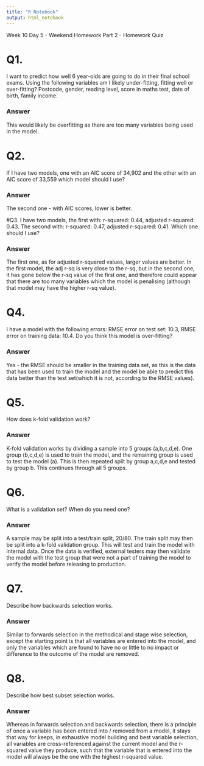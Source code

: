 ```yaml
---
title: "R Notebook"
output: html_notebook
---
```


Week 10 Day 5 - Weekend Homework
Part 2 - Homework Quiz

# Q1.
I want to predict how well 6 year-olds are going to do in their final school exams. Using the following variables am I likely under-fitting, fitting well or over-fitting? Postcode, gender, reading level, score in maths test, date of birth, family income.

### Answer
This would likely be overfitting as there are too many variables being used in the model. 


# Q2.
If I have two models, one with an AIC score of 34,902 and the other with an AIC score of 33,559 which model should I use?

### Answer
The second one - with AIC scores, lower is better.


#Q3.
I have two models, the first with: r-squared: 0.44, adjusted r-squared: 0.43. The second with: r-squared: 0.47, adjusted r-squared: 0.41. Which one should I use?

### Answer
The first one, as for adjusted r-squared values, larger values are better. In the first model, the adj r-sq is very close to the r-sq, but in the second one, it has gone below the r-sq value of the first one, and therefore could appear that there are too many variables which the model is penalising (although that model may have the higher r-sq value).


# Q4.
I have a model with the following errors: RMSE error on test set: 10.3, RMSE error on training data: 10.4. Do you think this model is over-fitting?

### Answer
Yes - the RMSE should be smaller in the training data set, as this is the data that has been used to train the model and the model be able to predict this data better than the test set(which it is not, according to the RMSE values).


# Q5.
How does k-fold validation work?

### Answer

K-fold validation works by dividing a sample into 5 groups (a,b,c,d,e). One group (b,c,d,e) is used to train the model, and the remaining group is used to test the model (a). This is then repeated split by group a,c,d,e and tested by group b. This continues through all 5 groups. 


# Q6.
What is a validation set? When do you need one?

### Answer

A sample may be split into a test/train split, 20/80. The train split may then be split into a k-fold validation group. This will test and train the model with internal data. Once the data is verified, external testers may then validate the model with the test group that were not a part of training the model to verify the model before releasing to production.


# Q7.
Describe how backwards selection works.

### Answer

Similar to forwards selection in the methodical and stage wise selection, except the starting point is that all variables are entered into the model, and only the variables which are found to have no or little to no impact or difference to the outcome of the model are removed.


# Q8.
Describe how best subset selection works.
  
### Answer
Whereas in forwards selection and backwards selection, there is a principle of once a variable has been entered into / removed from a model, it stays that way for keeps, in exhaustive model building and best variable selection, all variables are cross-referenced against the current model and the r-squared value they produce, such that the variable that is entered into the model will always be the one with the highest r-squared value. 
  


